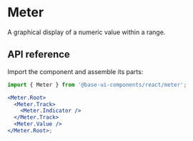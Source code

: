 # Meter

<Subtitle>A graphical display of a numeric value within a range.</Subtitle>
<Meta
  name="description"
  content="A high-quality, unstyled React meter component that provides a graphical display of a numeric value."
/>

## API reference

Import the component and assemble its parts:

```jsx title="Anatomy"
import { Meter } from '@base-ui-components/react/meter';

<Meter.Root>
  <Meter.Track>
    <Meter.Indicator />
  </Meter.Track>
  <Meter.Value />
</Meter.Root>;
```

<Reference component="Meter" parts="Root, Track, Indicator, Value" />
